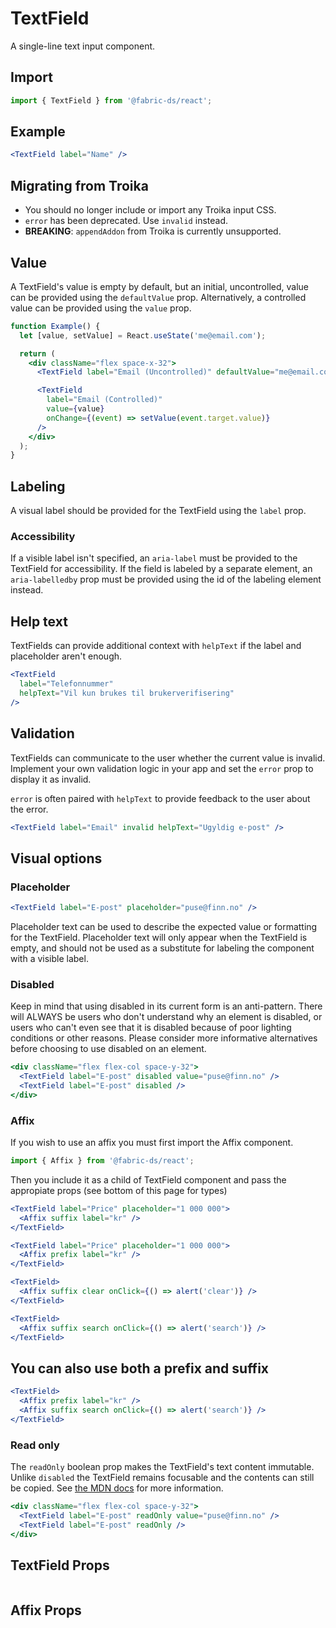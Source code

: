 
# TextField

A single-line text input component.

## Import

```js
import { TextField } from '@fabric-ds/react';
```

## Example

```jsx example
<TextField label="Name" />
```

## Migrating from Troika

- You should no longer include or import any Troika input CSS.
- `error` has been deprecated. Use `invalid` instead.
- **BREAKING**: `appendAddon` from Troika is currently unsupported.

## Value

A TextField's value is empty by default, but an initial, uncontrolled, value can
be provided using the `defaultValue` prop. Alternatively, a controlled value can
be provided using the `value` prop.

```jsx example
function Example() {
  let [value, setValue] = React.useState('me@email.com');

  return (
    <div className="flex space-x-32">
      <TextField label="Email (Uncontrolled)" defaultValue="me@email.com" />

      <TextField
        label="Email (Controlled)"
        value={value}
        onChange={(event) => setValue(event.target.value)}
      />
    </div>
  );
}
```

## Labeling

A visual label should be provided for the TextField using the `label` prop.

### Accessibility

If a visible label isn't specified, an `aria-label` must be provided to the
TextField for accessibility. If the field is labeled by a separate element, an
`aria-labelledby` prop must be provided using the id of the labeling element
instead.

## Help text

TextFields can provide additional context with `helpText` if the label and
placeholder aren't enough.

```jsx example
<TextField
  label="Telefonnummer"
  helpText="Vil kun brukes til brukerverifisering"
/>
```

## Validation

TextFields can communicate to the user whether the current value is invalid.
Implement your own validation logic in your app and set the `error` prop to
display it as invalid.

`error` is often paired with `helpText` to provide feedback to the user about
the error.

```jsx example
<TextField label="Email" invalid helpText="Ugyldig e-post" />
```

## Visual options

### Placeholder

```jsx example
<TextField label="E-post" placeholder="puse@finn.no" />
```

Placeholder text can be used to describe the expected value or formatting for
the TextField. Placeholder text will only appear when the TextField is empty,
and should not be used as a substitute for labeling the component with a visible
label.

### Disabled

Keep in mind that using disabled in its current form is an anti-pattern. There
will ALWAYS be users who don't understand why an element is disabled, or users
who can't even see that it is disabled because of poor lighting conditions or
other reasons. Please consider more informative alternatives before choosing to
use disabled on an element.

```jsx example
<div className="flex flex-col space-y-32">
  <TextField label="E-post" disabled value="puse@finn.no" />
  <TextField label="E-post" disabled />
</div>
```

### Affix

If you wish to use an affix you must first import the Affix component.

```js
import { Affix } from '@fabric-ds/react';
```

Then you include it as a child of TextField component and pass the appropiate
props (see bottom of this page for types)

```jsx example
<TextField label="Price" placeholder="1 000 000">
  <Affix suffix label="kr" />
</TextField>
```

```jsx example
<TextField label="Price" placeholder="1 000 000">
  <Affix prefix label="kr" />
</TextField>
```

```jsx example
<TextField>
  <Affix suffix clear onClick={() => alert('clear')} />
</TextField>
```

```jsx example
<TextField>
  <Affix suffix search onClick={() => alert('search')} />
</TextField>
```

## You can also use both a prefix and suffix

```jsx example
<TextField>
  <Affix prefix label="kr" />
  <Affix suffix search onClick={() => alert('search')} />
</TextField>
```

### Read only

The `readOnly` boolean prop makes the TextField's text content immutable. Unlike
`disabled` the TextField remains focusable and the contents can still be copied.
See
[the MDN docs](https://developer.mozilla.org/en-US/docs/Web/HTML/Attributes/readonly)
for more information.

```jsx example
<div className="flex flex-col space-y-32">
  <TextField label="E-post" readOnly value="puse@finn.no" />
  <TextField label="E-post" readOnly />
</div>
```

## TextField Props

```props packages/textfield/src/component.tsx

```

## Affix Props

```props packages/_helpers/affix.tsx

```
